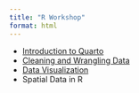 ```yaml
---
title: "R Workshop"
format: html
---
```


- [Introduction to Quarto](intro-to-quarto.html)
- [Cleaning and Wrangling Data](wrangling-and-cleaning.qmd)
- [Data Visualization](data-visualization.html)
- Spatial Data in R